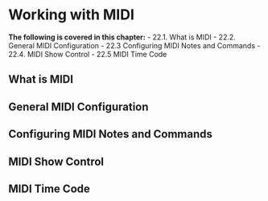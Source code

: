 # Working with MIDI


**The following is covered in this chapter:**
- 22.1. What is MIDI
- 22.2. General MIDI Configuration
- 22.3 Configuring MIDI Notes and Commands
- 22.4. MIDI Show Control
- 22.5 MIDI Time Code


## What is MIDI
## General MIDI Configuration
## Configuring MIDI Notes and Commands
## MIDI Show Control
## MIDI Time Code